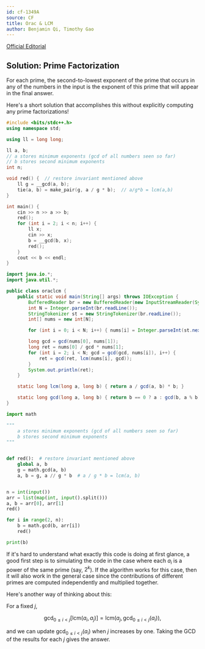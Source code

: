 ```yaml
---
id: cf-1349A
source: CF
title: Orac & LCM
author: Benjamin Qi, Timothy Gao
---
```


[Official Editorial](https://codeforces.com/blog/entry/77284)

## Solution: Prime Factorization

For each prime, the second-to-lowest exponent of the prime that occurs in any of
the numbers in the input is the exponent of this prime that will appear in the
final answer.

Here's a short solution that accomplishes this without explicitly computing any
prime factorizations!

<LanguageSection>
<CPPSection>

```cpp
#include <bits/stdc++.h>
using namespace std;

using ll = long long;

ll a, b;
// a stores minimum exponents (gcd of all numbers seen so far)
// b stores second minimum exponents
int n;

void red() {  // restore invariant mentioned above
	ll g = __gcd(a, b);
	tie(a, b) = make_pair(g, a / g * b);  // a/g*b = lcm(a,b)
}

int main() {
	cin >> n >> a >> b;
	red();
	for (int i = 2; i < n; i++) {
		ll x;
		cin >> x;
		b = __gcd(b, x);
		red();
	}
	cout << b << endl;
}
```

</CPPSection>

<JavaSection>

```java
import java.io.*;
import java.util.*;

public class oraclcm {
	public static void main(String[] args) throws IOException {
		BufferedReader br = new BufferedReader(new InputStreamReader(System.in));
		int N = Integer.parseInt(br.readLine());
		StringTokenizer st = new StringTokenizer(br.readLine());
		int[] nums = new int[N];

		for (int i = 0; i < N; i++) { nums[i] = Integer.parseInt(st.nextToken()); }

		long gcd = gcd(nums[0], nums[1]);
		long ret = nums[0] / gcd * nums[1];
		for (int i = 2; i < N; gcd = gcd(gcd, nums[i]), i++) {
			ret = gcd(ret, lcm(nums[i], gcd));
		}
		System.out.println(ret);
	}

	static long lcm(long a, long b) { return a / gcd(a, b) * b; }

	static long gcd(long a, long b) { return b == 0 ? a : gcd(b, a % b); }
}
```

</JavaSection>

<PySection>

```py
import math

"""
    a stores minimum exponents (gcd of all numbers seen so far)
    b stores second minimum exponents
"""


def red():  # restore invariant mentioned above
	global a, b
	g = math.gcd(a, b)
	a, b = g, a // g * b  # a / g * b = lcm(a, b)


n = int(input())
arr = list(map(int, input().split()))
a, b = arr[0], arr[1]
red()

for i in range(2, n):
	b = math.gcd(b, arr[i])
	red()

print(b)
```

</PySection>

</LanguageSection>

If it's hard to understand what exactly this code is doing at first glance, a
good first step is to simulating the code in the case where each $a_i$ is a
power of the same prime (say, $2^k$). If the algorithm works for this case, then
it will also work in the general case since the contributions of different
primes are computed independently and multiplied together.

<!-- the GCD function is [multiplicative](https://en.wikipedia.org/wiki/Multiplicative_function). -->

Here's another way of thinking about this:

For a fixed $j$,

$$
\gcd_{0\le i<j}\left[\text{lcm}(a_i,a_j)\right]=\text{lcm}(a_j,\gcd_{0\le i<j}(a_i)),
$$

and we can update $\gcd_{0\le i<j}(a_i)$ when $j$ increases by one. Taking the
GCD of the results for each $j$ gives the answer.
